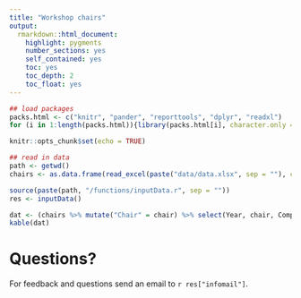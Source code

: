 ```yaml
---
title: "Workshop chairs"
output: 
  rmarkdown::html_document:
    highlight: pygments
    number_sections: yes
    self_contained: yes
    toc: yes
    toc_depth: 2
    toc_float: yes
---
```


```r
## load packages
packs.html <- c("knitr", "pander", "reporttools", "dplyr", "readxl")
for (i in 1:length(packs.html)){library(packs.html[i], character.only = TRUE)}

knitr::opts_chunk$set(echo = TRUE)

## read in data
path <- getwd()
chairs <- as.data.frame(read_excel(paste("data/data.xlsx", sep = ""), col_types = NULL))

source(paste(path, "/functions/inputData.r", sep = ""))
res <- inputData()
```


```r
dat <- (chairs %>% mutate("Chair" = chair) %>% select(Year, chair, Company) %>% arrange(desc(Year)))
kable(dat)
```

# Questions?

For feedback and questions send an email to `r res["infomail"]`.



